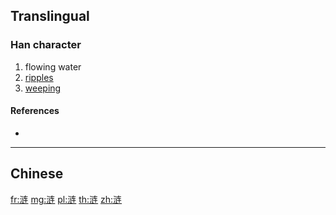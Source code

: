 {{character info/new}}
{{also|漣}}
==Translingual==

===Han character===
{{Han char|rn=85|rad=水|as=07|sn=10|four=|canj=EYKQ}}

# flowing water
# [[ripples]]
# [[weeping]]

====References====
* {{Han ref|kx=0633.371|hdz=31620.110|uh=6D9F|ud=28063}}

----

==Chinese==
{{zh-see|漣}}

[[fr:涟]]
[[mg:涟]]
[[pl:涟]]
[[th:涟]]
[[zh:涟]]